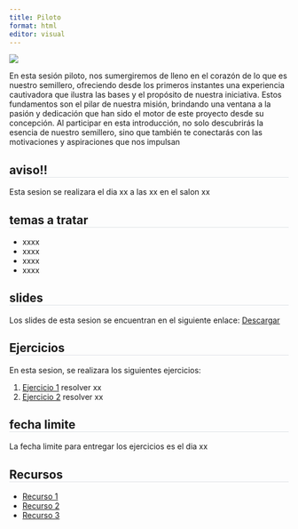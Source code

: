 ```yaml
---
title: Piloto
format: html
editor: visual
---
```


<style>* {overflow: visible;}     h2{
        border-bottom: 1px solid #dee2e6 !important;
    }
    </style>

::: {layout="[35,65]"}

![](../images/sesiones/sesion1.jpg)

En esta sesión piloto, nos sumergiremos de lleno en el corazón de lo que es nuestro semillero, ofreciendo desde los primeros instantes una experiencia cautivadora que ilustra las bases y el propósito de nuestra iniciativa. Estos fundamentos son el pilar de nuestra misión, brindando una ventana a la pasión y dedicación que han sido el motor de este proyecto desde su concepción. Al participar en esta introducción, no solo descubrirás la esencia de nuestro semillero, sino que también te conectarás con las motivaciones y aspiraciones que nos impulsan
:::

:::{.callout-tip}
## aviso!!
Esta sesion se realizara el dia xx a las xx en el salon xx
:::

## temas a tratar

* xxxx
* xxxx
* xxxx
* xxxx

## slides


Los slides de esta sesion se encuentran en el siguiente enlace:
[Descargar](../slides/sesion1.pdf)

## Ejercicios

En esta sesion, se realizara los siguientes ejercicios:

1. [Ejercicio 1](../ejercicios/ejercicio1.md) resolver xx
2. [Ejercicio 2](../ejercicios/ejercicio2.md) resolver xx

::: {.callout-warning}
## fecha limite

La fecha limite para entregar los ejercicios es el dia xx
:::

## Recursos

* [Recurso 1](../recursos/recurso1.md)
* [Recurso 2](../recursos/recurso2.md)
* [Recurso 3](../recursos/recurso3.md)
